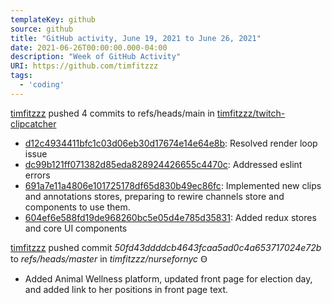 ---
templateKey: github
source: github
title: "GitHub activity, June 19, 2021 to June 26, 2021"
date: 2021-06-26T00:00:00.000-04:00
description: "Week of GitHub Activity"
URI: https://github.com/timfitzzz
tags: 
  - 'coding'
---

[timfitzzz](https://github.com/timfitzzz) pushed 4 commits to refs/heads/main in [timfitzzz/twitch-clipcatcher](https://github.com/timfitzzz/twitch-clipcatcher)  
* [d12c4934411bfc1c03d06eb30d17674e14e64e8b](https://github.com/timfitzzz/twitch-clipcatcher/commits/d12c4934411bfc1c03d06eb30d17674e14e64e8b): Resolved render loop issue  
* [dc99b121ff071382d85eda828924426655c4470c](https://github.com/timfitzzz/twitch-clipcatcher/commits/dc99b121ff071382d85eda828924426655c4470c): Addressed eslint errors  
* [691a7e11a4806e101725178df65d830b49ec86fc](https://github.com/timfitzzz/twitch-clipcatcher/commits/691a7e11a4806e101725178df65d830b49ec86fc): Implemented new clips and annotations stores, preparing to rewire channels store and components to use them.  
* [604ef6e588fd19de968260bc5e05d4e785d35831](https://github.com/timfitzzz/twitch-clipcatcher/commits/604ef6e588fd19de968260bc5e05d4e785d35831): Added redux stores and core UI components  

[timfitzzz](https://github.com/timfitzzz) pushed commit _50fd43ddddcb4643fcaa5ad0c4a653717024e72b_ to _refs/heads/master_ in _timfitzzz/nursefornyc_ Ꙫ  
* Added Animal Wellness platform, updated front page for election day, and added link to her positions in front page text.  

